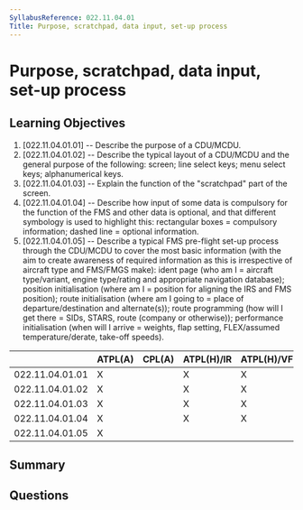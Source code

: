 ```yaml
---
SyllabusReference: 022.11.04.01
Title: Purpose, scratchpad, data input, set-up process
---
```


# Purpose, scratchpad, data input, set-up process

## Learning Objectives

1. [022.11.04.01.01] -- Describe the purpose of a CDU/MCDU.
2. [022.11.04.01.02] -- Describe the typical layout of a CDU/MCDU and the
   general purpose of the following: screen; line select keys; menu select keys;
   alphanumerical keys.
3. [022.11.04.01.03] -- Explain the function of the "scratchpad" part of the
   screen.
4. [022.11.04.01.04] -- Describe how input of some data is compulsory for the
   function of the FMS and other data is optional, and that different symbology
   is used to highlight this: rectangular boxes = compulsory information; dashed
   line = optional information.
5. [022.11.04.01.05] -- Describe a typical FMS pre-flight set-up process through
   the CDU/MCDU to cover the most basic information (with the aim to create
   awareness of required information as this is irrespective of aircraft type
   and FMS/FMGS make): ident page (who am I = aircraft type/variant, engine
   type/rating and appropriate navigation database); position initialisation
   (where am I = position for aligning the IRS and FMS position); route
   initialisation (where am I going to = place of departure/destination and
   alternate(s)); route programming (how will I get there = SIDs, STARS, route
   (company or otherwise)); performance initialisation (when will I arrive =
   weights, flap setting, FLEX/assumed temperature/derate, take-off speeds).

|                 | ATPL(A) | CPL(A) | ATPL(H)/IR | ATPL(H)/VFR | CPL(H) | IR  | CBIR(A) |
| --------------- | ------- | ------ | ---------- | ----------- | ------ | --- | ------- |
| 022.11.04.01.01 | X       |        | X          | X           |        | X   |         |
| 022.11.04.01.02 | X       |        | X          | X           |        | X   |         |
| 022.11.04.01.03 | X       |        | X          | X           |        | X   |         |
| 022.11.04.01.04 | X       |        | X          | X           |        | X   |         |
| 022.11.04.01.05 | X       |        |            |             |        |     |         |

## Summary

## Questions
